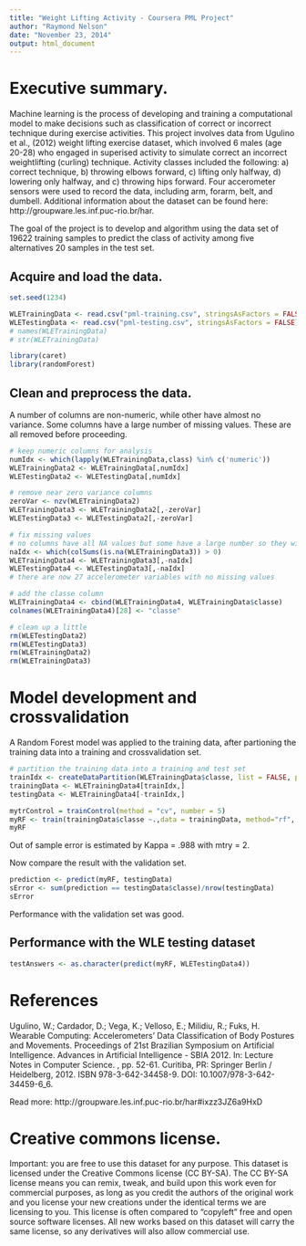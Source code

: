 ```yaml
---
title: "Weight Lifting Activity - Coursera PML Project"
author: "Raymond Nelson"
date: "November 23, 2014"
output: html_document
---
```


# Executive summary.

Machine learning is the process of developing and training a computational model to make decisions such as classification of correct or incorrect technique during exercise activities. This project involves data from Ugulino et al., (2012) weight lifting exercise dataset, which involved 6 males (age 20-28) who engaged in superised activity to simulate correct an incorrect weightlifting (curling) technique. Activity classes included the following: a) correct technique, b) throwing elbows forward, c) lifting only halfway, d) lowering only halfway, and c) throwing hips forward. Four accerometer sensors were used to record the data, including arm, forarm, belt, and dumbell. Additional information about the dataset can be found here: http://groupware.les.inf.puc-rio.br/har.

The goal of the project is to develop and algorithm using the data set of 19622 training samples to predict the class of activity among five alternatives 20 samples in the test set.

## Acquire and load the data.

```r
set.seed(1234)

WLETrainingData <- read.csv("pml-training.csv", stringsAsFactors = FALSE)
WLETestingData <- read.csv("pml-testing.csv", stringsAsFactors = FALSE)
# names(WLETrainingData)
# str(WLETrainingData)

library(caret)
library(randomForest)

```

## Clean and preprocess the data.

A number of columns are non-numeric, while other have almost no variance. Some columns have a large number of missing values. These are all removed before proceeding.

```r
# keep numeric columns for analysis
numIdx <- which(lapply(WLETrainingData,class) %in% c('numeric'))
WLETrainingData2 <- WLETrainingData[,numIdx]
WLETestingData2 <- WLETestingData[,numIdx]

# remove near zero variance columns
zeroVar <- nzv(WLETrainingData2)
WLETrainingData3 <- WLETrainingData2[,-zeroVar]
WLETestingData3 <- WLETestingData2[,-zeroVar]

# fix missing values
# no columns have all NA values but some have a large number so they will be removed
naIdx <- which(colSums(is.na(WLETrainingData3)) > 0)
WLETrainingData4 <- WLETrainingData3[,-naIdx]
WLETestingData4 <- WLETestingData3[,-naIdx]
# there are now 27 accelerometer variables with no missing values 

# add the classe column 
WLETrainingData4 <- cbind(WLETrainingData4, WLETrainingData$classe)
colnames(WLETrainingData4)[28] <- "classe"

# clean up a little
rm(WLETestingData2)
rm(WLETestingData3)
rm(WLETrainingData2)
rm(WLETrainingData3)

```

# Model development and crossvalidation

A Random Forest model was applied to the training data, after partioning the training data into a training and crossvalidation set. 

```r
# partition the training data into a training and test set
trainIdx <- createDataPartition(WLETrainingData$classe, list = FALSE, p = .7)
trainingData <- WLETrainingData4[trainIdx,]
testingData <- WLETrainingData4[-trainIdx,]

mytrControl = trainControl(method = "cv", number = 5)
myRF <- train(trainingData$classe ~.,data = trainingData, method="rf", trControl = mytrControl)
myRF

```

Out of sample error is estimated by Kappa = .988 with mtry = 2.

Now compare the result with the validation set.

```r
prediction <- predict(myRF, testingData)
sError <- sum(prediction == testingData$classe)/nrow(testingData)
sError

```

Performance with the validation set was good.

## Performance with the WLE testing dataset

```r

testAnswers <- as.character(predict(myRF, WLETestingData4))


```




# References 

Ugulino, W.; Cardador, D.; Vega, K.; Velloso, E.; Milidiu, R.; Fuks, H. Wearable Computing: Accelerometers' Data Classification of Body Postures and Movements. Proceedings of 21st Brazilian Symposium on Artificial Intelligence. Advances in Artificial Intelligence - SBIA 2012. In: Lecture Notes in Computer Science. , pp. 52-61. Curitiba, PR: Springer Berlin / Heidelberg, 2012. ISBN 978-3-642-34458-9. DOI: 10.1007/978-3-642-34459-6_6. 

Read more: http://groupware.les.inf.puc-rio.br/har#ixzz3JZ6a9HxD

# Creative commons license.

Important: you are free to use this dataset for any purpose. This dataset is licensed under the Creative Commons license (CC BY-SA). The CC BY-SA license means you can remix, tweak, and build upon this work even for commercial purposes, as long as you credit the authors of the original work and you license your new creations under the identical terms we are licensing to you. This license is often compared to "copyleft" free and open source software licenses. All new works based on this dataset will carry the same license, so any derivatives will also allow commercial use.

